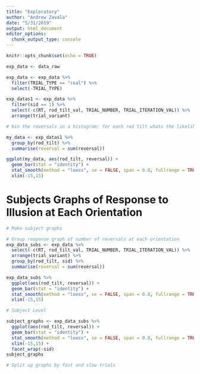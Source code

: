 ```yaml
---
title: "Exploratory"
author: "Andrew Zavala"
date: "5/31/2019"
output: html_document
editor_options: 
  chunk_output_type: console
---
```


```r
knitr::opts_chunk$set(echo = TRUE)
```

```r
exp_data <- data_raw

exp_data <- exp_data %>%
  filter(TRIAL_TYPE == "real") %>%
  select(-TRIAL_TYPE)
```

```r
exp_datas1 <- exp_data %>%
  filter(sid == 1) %>%
  select(-c(RT, rod_tilt_val, TRIAL_NUMBER, TRIAL_ITERATION_VAL)) %>%
  arrange(trial_variant)

# bin the reversals in a histogram; for each rod tilt whats the likelihood there will be a reversal? For each rod tilt give me a count of reversal

my_data <- exp_datas1 %>%
  group_by(rod_tilt) %>%
  summarise(reversal = sum(reversal))

ggplot(my_data, aes(rod_tilt, reversal)) +
  geom_bar(stat = "identity") + 
  stat_smooth(method = "loess", se = FALSE, span = 0.8, fullrange = TRUE) +
  xlim(-15,15)

```

# Subjects Graphs of Response to Illusion at Each Orientation

```r
# Make subject graphs

# Group response graph of number of reversals at each orientation
exp_data_subs <- exp_data %>%
  select(-c(RT, rod_tilt_val, TRIAL_NUMBER, TRIAL_ITERATION_VAL)) %>%
  arrange(trial_variant) %>%
  group_by(rod_tilt, sid) %>%
  summarise(reversal = sum(reversal))

exp_data_subs %>%
  ggplot(aes(rod_tilt, reversal)) +
  geom_bar(stat = "identity") + 
  stat_smooth(method = "loess", se = FALSE, span = 0.8, fullrange = TRUE) +
  xlim(-15,15)

# Subject Level

subject_graphs <- exp_data_subs %>%
  ggplot(aes(rod_tilt, reversal)) +
  geom_bar(stat = "identity") + 
  stat_smooth(method = "loess", se = FALSE, span = 0.8, fullrange = TRUE) +
  xlim(-15,15) +
  facet_wrap(~sid)
subject_graphs

# Split up graphs by fast and slow trials

```




